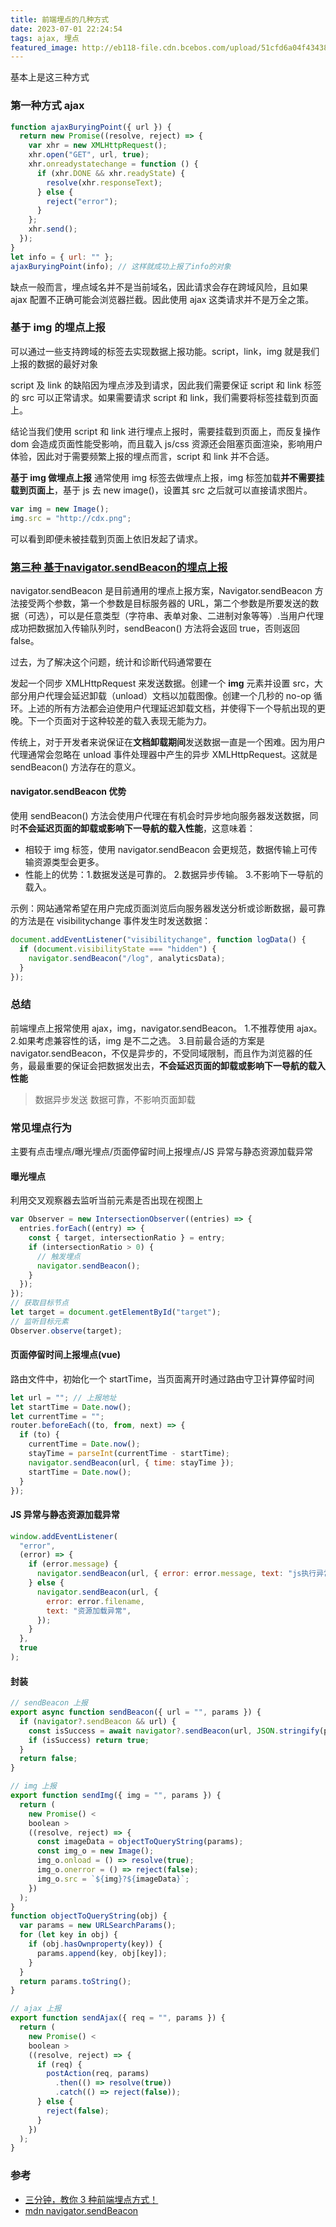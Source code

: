 ```yaml
---
title: 前端埋点的几种方式
date: 2023-07-01 22:24:54
tags: ajax, 埋点
featured_image: http://eb118-file.cdn.bcebos.com/upload/51cfd6a04f43438f9f187b278243f1c8_1018104972?x-bce-process=style/wm_ai
---
```


基本上是这三种方式

### 第一种方式 ajax

```js
function ajaxBuryingPoint({ url }) {
  return new Promise((resolve, reject) => {
    var xhr = new XMLHttpRequest();
    xhr.open("GET", url, true);
    xhr.onreadystatechange = function () {
      if (xhr.DONE && xhr.readyState) {
        resolve(xhr.responseText);
      } else {
        reject("error");
      }
    };
    xhr.send();
  });
}
let info = { url: "" };
ajaxBuryingPoint(info); // 这样就成功上报了info的对象
```

缺点一般而言，埋点域名并不是当前域名，因此请求会存在跨域风险，且如果 ajax 配置不正确可能会浏览器拦截。因此使用 ajax 这类请求并不是万全之策。

### 基于 img 的埋点上报

可以通过一些支持跨域的标签去实现数据上报功能。script，link，img 就是我们上报的数据的最好对象

script 及 link 的缺陷因为埋点涉及到请求，因此我们需要保证 script 和 link 标签的 src 可以正常请求。如果需要请求 script 和 link，我们需要将标签挂载到页面上。

结论当我们使用 script 和 link 进行埋点上报时，需要挂载到页面上，而反复操作 dom 会造成页面性能受影响，而且载入 js/css 资源还会阻塞页面渲染，影响用户体验，因此对于需要频繁上报的埋点而言，script 和 link 并不合适。

**基于 img 做埋点上报** 通常使用 img 标签去做埋点上报，img 标签加载**并不需要挂载到页面上**，基于 js 去 new image()，设置其 src 之后就可以直接请求图片。

```js
var img = new Image();
img.src = "http://cdx.png";
```

可以看到即便未被挂载到页面上依旧发起了请求。

### [第三种 基于**navigator.sendBeacon**的埋点上报](https://developer.mozilla.org/zh-CN/docs/Web/API/Navigator/sendBeacon#%E6%8F%8F%E8%BF%B0)

navigator.sendBeacon 是目前通用的埋点上报方案，Navigator.sendBeacon 方法接受两个参数，第一个参数是目标服务器的 URL，第二个参数是所要发送的数据（可选），可以是任意类型（字符串、表单对象、二进制对象等等）.当用户代理成功把数据加入传输队列时，sendBeacon() 方法将会返回 true，否则返回 false。

过去，为了解决这个问题，统计和诊断代码通常要在

发起一个同步 XMLHttpRequest 来发送数据。创建一个 **img** 元素并设置 src，大部分用户代理会延迟卸载（unload）文档以加载图像。创建一个几秒的 no-op 循环。上述的所有方法都会迫使用户代理延迟卸载文档，并使得下一个导航出现的更晚。下一个页面对于这种较差的载入表现无能为力。

传统上，对于开发者来说保证在**文档卸载期间**发送数据一直是一个困难。因为用户代理通常会忽略在 unload 事件处理器中产生的异步 XMLHttpRequest。这就是 sendBeacon() 方法存在的意义。

#### navigator.sendBeacon 优势

使用 sendBeacon() 方法会使用户代理在有机会时异步地向服务器发送数据，同时**不会延迟页面的卸载或影响下一导航的载入性能**，这意味着：

- 相较于 img 标签，使用 navigator.sendBeacon 会更规范，数据传输上可传输资源类型会更多。
- 性能上的优势：1.数据发送是可靠的。 2.数据异步传输。 3.不影响下一导航的载入。

示例：网站通常希望在用户完成页面浏览后向服务器发送分析或诊断数据，最可靠的方法是在 visibilitychange 事件发生时发送数据：

```js
document.addEventListener("visibilitychange", function logData() {
  if (document.visibilityState === "hidden") {
    navigator.sendBeacon("/log", analyticsData);
  }
});
```

### 总结

前端埋点上报常使用 ajax，img，navigator.sendBeacon。 1.不推荐使用 ajax。 2.如果考虑兼容性的话，img 是不二之选。 3.目前最合适的方案是 navigator.sendBeacon，不仅是异步的，不受同域限制，而且作为浏览器的任务，最最重要的保证会把数据发出去，**不会延迟页面的卸载或影响下一导航的载入性能**

> 数据异步发送 数据可靠，不影响页面卸载

### 常见埋点行为

主要有点击埋点/曝光埋点/页面停留时间上报埋点/JS 异常与静态资源加载异常

#### 曝光埋点

利用交叉观察器去监听当前元素是否出现在视图上

```js
var Observer = new IntersectionObserver((entries) => {
  entries.forEach((entry) => {
    const { target, intersectionRatio } = entry;
    if (intersectionRatio > 0) {
      // 触发埋点
      navigator.sendBeacon();
    }
  });
});
// 获取目标节点
let target = document.getElementById("target");
// 监听目标元素
Observer.observe(target);
```

#### 页面停留时间上报埋点(vue)

路由文件中，初始化一个 startTime，当页面离开时通过路由守卫计算停留时间

```js
let url = ""; // 上报地址
let startTime = Date.now();
let currentTime = "";
router.beforeEach((to, from, next) => {
  if (to) {
    currentTime = Date.now();
    stayTime = parseInt(currentTime - startTime);
    navigator.sendBeacon(url, { time: stayTime });
    startTime = Date.now();
  }
});
```

#### JS 异常与静态资源加载异常

```js
window.addEventListener(
  "error",
  (error) => {
    if (error.message) {
      navigator.sendBeacon(url, { error: error.message, text: "js执行异常" });
    } else {
      navigator.sendBeacon(url, {
        error: error.filename,
        text: "资源加载异常",
      });
    }
  },
  true
);
```

#### 封装

```js
// sendBeacon 上报
export async function sendBeacon({ url = "", params }) {
  if (navigator?.sendBeacon && url) {
    const isSuccess = await navigator?.sendBeacon(url, JSON.stringify(params));
    if (isSuccess) return true;
  }
  return false;
}

// img 上报
export function sendImg({ img = "", params }) {
  return (
    new Promise() <
    boolean >
    ((resolve, reject) => {
      const imageData = objectToQueryString(params);
      const img_o = new Image();
      img_o.onload = () => resolve(true);
      img_o.onerror = () => reject(false);
      img_o.src = `${img}?${imageData}`;
    })
  );
}
function objectToQueryString(obj) {
  var params = new URLSearchParams();
  for (let key in obj) {
    if (obj.hasOwnproperty(key)) {
      params.append(key, obj[key]);
    }
  }
  return params.toString();
}

// ajax 上报
export function sendAjax({ req = "", params }) {
  return (
    new Promise() <
    boolean >
    ((resolve, reject) => {
      if (req) {
        postAction(req, params)
          .then(() => resolve(true))
          .catch(() => reject(false));
      } else {
        reject(false);
      }
    })
  );
}
```

### 参考

- [三分钟，教你 3 种前端埋点方式！](https://mp.weixin.qq.com/s/ff5HxRcnADy34p_zArzq8A)
- [mdn navigator.sendBeacon](https://developer.mozilla.org/zh-CN/docs/Web/API/Navigator/sendBeacon#%E6%8F%8F%E8%BF%B0)
